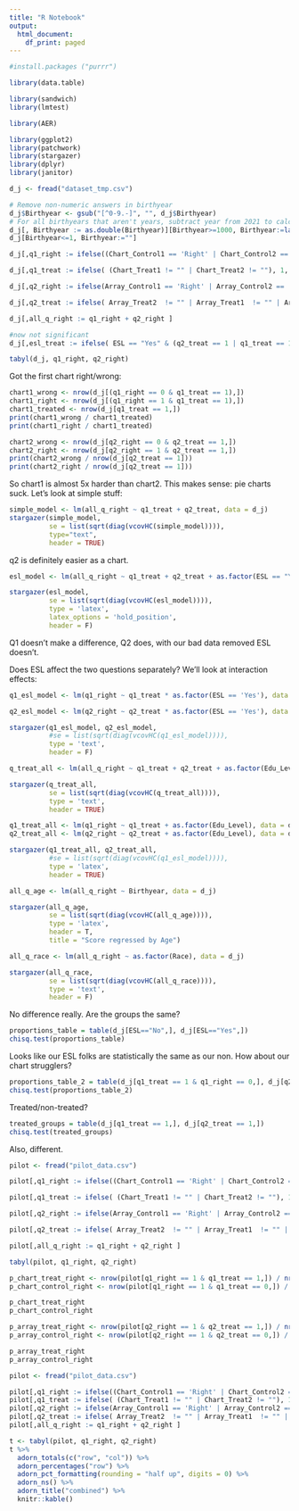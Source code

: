```yaml
---
title: "R Notebook"
output:
  html_document:
    df_print: paged
---
```


```r
#install.packages ("purrr")
```


```r
library(data.table)

library(sandwich)
library(lmtest)

library(AER) 

library(ggplot2) 
library(patchwork)
library(stargazer)
library(dplyr)
library(janitor)
```

```r
d_j <- fread("dataset_tmp.csv")

# Remove non-numeric answers in birthyear
d_j$Birthyear <- gsub("[^0-9.-]", "", d_j$Birthyear)
# For all birthyears that aren't years, subtract year from 2021 to calculate age
d_j[, Birthyear := as.double(Birthyear)][Birthyear>=1000, Birthyear:=lapply(Birthyear, function(x){2021-x})]
d_j[Birthyear<=1, Birthyear:=""]

```


```r

d_j[,q1_right := ifelse((Chart_Control1 == 'Right' | Chart_Control2 == 'Right' | Chart_Treat1 == 'Right' | Chart_Treat2 == 'Right'), 1, 0) ]

d_j[,q1_treat := ifelse( (Chart_Treat1 != "" | Chart_Treat2 != ""), 1, 0) ]

```



```r
d_j[,q2_right := ifelse(Array_Control1 == 'Right' | Array_Control2 == 'Right' | Array_Control3 == 'Right' | Array_Treat1 == 'Right' | Array_Treat2 == 'Right' | Array_Treat3 == 'Right', 1, 0) ]

d_j[,q2_treat := ifelse( Array_Treat2  != "" | Array_Treat1  != "" | Array_Treat3 != "", 1, 0) ]

d_j[,all_q_right := q1_right + q2_right ]

#now not significant
d_j[,esl_treat := ifelse( ESL == "Yes" & (q2_treat == 1 | q1_treat == 1), 1, 0) ]

tabyl(d_j, q1_right, q2_right)
```


Got the first chart right/wrong:

```r
chart1_wrong <- nrow(d_j[(q1_right == 0 & q1_treat == 1),]) 
chart1_right <- nrow(d_j[(q1_right == 1 & q1_treat == 1),]) 
chart1_treated <- nrow(d_j[q1_treat == 1,])
print(chart1_wrong / chart1_treated)
print(chart1_right / chart1_treated)
```

```r
chart2_wrong <- nrow(d_j[q2_right == 0 & q2_treat == 1,])
chart2_right <- nrow(d_j[q2_right == 1 & q2_treat == 1,])
print(chart2_wrong / nrow(d_j[q2_treat == 1]))
print(chart2_right / nrow(d_j[q2_treat == 1]))
```

So chart1 is almost 5x harder than chart2. This makes sense: pie charts suck. Let's look at simple stuff:


```r
simple_model <- lm(all_q_right ~ q1_treat + q2_treat, data = d_j)
stargazer(simple_model,
          se = list(sqrt(diag(vcovHC(simple_model)))),
          type="text",
          header = TRUE)
```

q2 is definitely easier as a chart.

```r
esl_model <- lm(all_q_right ~ q1_treat + q2_treat + as.factor(ESL == "Yes"), data = d_j)

stargazer(esl_model,
          se = list(sqrt(diag(vcovHC(esl_model)))),
          type = 'latex',
          latex_options = 'hold_position',
          header = F)
```

Q1 doesn't make a difference, Q2 does, with our bad data removed ESL doesn't. 

Does ESL affect the two questions separately? We'll look at interaction effects:

```r
q1_esl_model <- lm(q1_right ~ q1_treat * as.factor(ESL == 'Yes'), data = d_j)

q2_esl_model <- lm(q2_right ~ q2_treat * as.factor(ESL == 'Yes'), data = d_j)

stargazer(q1_esl_model, q2_esl_model,
          #se = list(sqrt(diag(vcovHC(q1_esl_model)))),
          type = 'text',
          header = F)
```


```r
q_treat_all <- lm(all_q_right ~ q1_treat + q2_treat + as.factor(Edu_Level), data = d_j)

stargazer(q_treat_all,
          se = list(sqrt(diag(vcovHC(q_treat_all)))),
          type = 'text',
          header = TRUE)

```

```r
q1_treat_all <- lm(q1_right ~ q1_treat + as.factor(Edu_Level), data = d_j)
q2_treat_all <- lm(q2_right ~ q2_treat + as.factor(Edu_Level), data = d_j)

stargazer(q1_treat_all, q2_treat_all,
          #se = list(sqrt(diag(vcovHC(q1_esl_model)))),
          type = 'latex',
          header = TRUE)
```


```r
all_q_age <- lm(all_q_right ~ Birthyear, data = d_j)

stargazer(all_q_age,
          se = list(sqrt(diag(vcovHC(all_q_age)))),
          type = 'latex',
          header = T,
          title = "Score regressed by Age")
```


```r
all_q_race <- lm(all_q_right ~ as.factor(Race), data = d_j)

stargazer(all_q_race,
          se = list(sqrt(diag(vcovHC(all_q_race)))),
          type = 'text',
          header = F)
```

No difference really. Are the groups the same?
 
```r
proportions_table = table(d_j[ESL=="No",], d_j[ESL=="Yes",])
chisq.test(proportions_table)
```
 
Looks like our ESL folks are statistically the same as our non. How about our chart strugglers?

```r
proportions_table_2 = table(d_j[q1_treat == 1 & q1_right == 0,], d_j[q2_treat == 1 & q2_right == 0,])
chisq.test(proportions_table_2)
```

Treated/non-treated?

```r
treated_groups = table(d_j[q1_treat == 1,], d_j[q2_treat == 1,])
chisq.test(treated_groups)
```

Also, different.

```r
pilot <- fread("pilot_data.csv")

pilot[,q1_right := ifelse((Chart_Control1 == 'Right' | Chart_Control2 == 'Right' | Chart_Treat1 == 'Right' | Chart_Treat2 == 'Right'), 1, 0) ]

pilot[,q1_treat := ifelse( (Chart_Treat1 != "" | Chart_Treat2 != ""), 1, 0) ]

pilot[,q2_right := ifelse(Array_Control1 == 'Right' | Array_Control2 == 'Right' | Array_Control3 == 'Right' | Array_Treat1 == 'Right' | Array_Treat2 == 'Right' | Array_Treat3 == 'Right', 1, 0) ]

pilot[,q2_treat := ifelse( Array_Treat2  != "" | Array_Treat1  != "" | Array_Treat3 != "", 1, 0) ]

pilot[,all_q_right := q1_right + q2_right ]

tabyl(pilot, q1_right, q2_right)
```

```r
p_chart_treat_right <- nrow(pilot[q1_right == 1 & q1_treat == 1,]) / nrow(pilot[q1_treat == 1,]) 
p_chart_control_right <- nrow(pilot[q1_right == 1 & q1_treat == 0,]) / nrow(pilot[q1_treat == 0,]) 

p_chart_treat_right
p_chart_control_right
```

```r
p_array_treat_right <- nrow(pilot[q2_right == 1 & q2_treat == 1,]) / nrow(pilot[q2_treat == 1,])
p_array_control_right <- nrow(pilot[q2_right == 1 & q2_treat == 0,]) / nrow(pilot[q2_treat == 0,])

p_array_treat_right
p_array_control_right
```


```r
pilot <- fread("pilot_data.csv")

pilot[,q1_right := ifelse((Chart_Control1 == 'Right' | Chart_Control2 == 'Right' | Chart_Treat1 == 'Right' | Chart_Treat2 == 'Right'), 1, 0) ]
pilot[,q1_treat := ifelse( (Chart_Treat1 != "" | Chart_Treat2 != ""), 1, 0) ]
pilot[,q2_right := ifelse(Array_Control1 == 'Right' | Array_Control2 == 'Right' | Array_Control3 == 'Right' | Array_Treat1 == 'Right' | Array_Treat2 == 'Right' | Array_Treat3 == 'Right', 1, 0) ]
pilot[,q2_treat := ifelse( Array_Treat2  != "" | Array_Treat1  != "" | Array_Treat3 != "", 1, 0) ]
pilot[,all_q_right := q1_right + q2_right ]

t <- tabyl(pilot, q1_right, q2_right)
t %>%
  adorn_totals(c("row", "col")) %>%
  adorn_percentages("row") %>% 
  adorn_pct_formatting(rounding = "half up", digits = 0) %>%
  adorn_ns() %>%
  adorn_title("combined") %>%
  knitr::kable()
```

